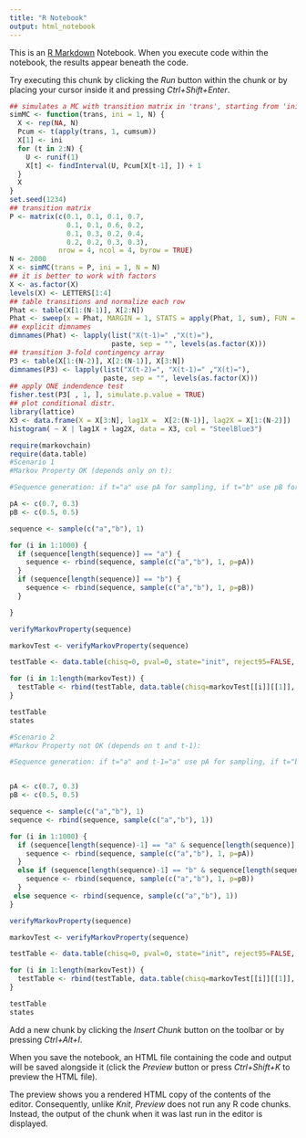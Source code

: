 ---
title: "R Notebook"
output: html_notebook
---

This is an [R Markdown](http://rmarkdown.rstudio.com) Notebook. When you execute code within the notebook, the results appear beneath the code. 

Try executing this chunk by clicking the *Run* button within the chunk or by placing your cursor inside it and pressing *Ctrl+Shift+Enter*. 

```{r}
## simulates a MC with transition matrix in 'trans', starting from 'ini'
simMC <- function(trans, ini = 1, N) {
  X <- rep(NA, N)
  Pcum <- t(apply(trans, 1, cumsum))
  X[1] <- ini 
  for (t in 2:N) {
    U <- runif(1)
    X[t] <- findInterval(U, Pcum[X[t-1], ]) + 1
  }
  X
}
set.seed(1234)
## transition matrix
P <- matrix(c(0.1, 0.1, 0.1, 0.7,
              0.1, 0.1, 0.6, 0.2,
              0.1, 0.3, 0.2, 0.4,
              0.2, 0.2, 0.3, 0.3),
            nrow = 4, ncol = 4, byrow = TRUE)
N <- 2000
X <- simMC(trans = P, ini = 1, N = N)
## it is better to work with factors
X <- as.factor(X)
levels(X) <- LETTERS[1:4]
## table transitions and normalize each row
Phat <- table(X[1:(N-1)], X[2:N])
Phat <- sweep(x = Phat, MARGIN = 1, STATS = apply(Phat, 1, sum), FUN = "/")
## explicit dimnames
dimnames(Phat) <- lapply(list("X(t-1)=" ,"X(t)="),
                         paste, sep = "", levels(as.factor(X)))
## transition 3-fold contingency array
P3 <- table(X[1:(N-2)], X[2:(N-1)], X[3:N])
dimnames(P3) <- lapply(list("X(t-2)=", "X(t-1)=" ,"X(t)="),
                       paste, sep = "", levels(as.factor(X)))
## apply ONE indendence test 
fisher.test(P3[ , 1, ], simulate.p.value = TRUE)
## plot conditional distr.
library(lattice)
X3 <- data.frame(X = X[3:N], lag1X =  X[2:(N-1)], lag2X = X[1:(N-2)])
histogram( ~ X | lag1X + lag2X, data = X3, col = "SteelBlue3")
```
```{r}
require(markovchain)
require(data.table)
#Scenario 1
#Markov Property OK (depends only on t):

#Sequence generation: if t="a" use pA for sampling, if t="b" use pB for sampling

pA <- c(0.7, 0.3)
pB <- c(0.5, 0.5)

sequence <- sample(c("a","b"), 1)

for (i in 1:1000) {
  if (sequence[length(sequence)] == "a") {
    sequence <- rbind(sequence, sample(c("a","b"), 1, p=pA))
  }
  if (sequence[length(sequence)] == "b") {
    sequence <- rbind(sequence, sample(c("a","b"), 1, p=pB))
  }

}

verifyMarkovProperty(sequence)

markovTest <- verifyMarkovProperty(sequence)

testTable <- data.table(chisq=0, pval=0, state="init", reject95=FALSE, reject99=FALSE)

for (i in 1:length(markovTest)) {
  testTable <- rbind(testTable, data.table(chisq=markovTest[[i]][[1]], pval=markovTest[[i]][[3]], state=names(markovTest[i]), reject95=markovTest[[i]][[3]]<0.05, reject99=markovTest[[i]][[3]]<0.01))
}

testTable
states
```
```{r}
#Scenario 2
#Markov Property not OK (depends on t and t-1):

#Sequence generation: if t="a" and t-1="a" use pA for sampling, if t="b" and t-1="b" use pB for sampling


pA <- c(0.7, 0.3)
pB <- c(0.5, 0.5)

sequence <- sample(c("a","b"), 1)
sequence <- rbind(sequence, sample(c("a","b"), 1))

for (i in 1:1000) {
  if (sequence[length(sequence)-1] == "a" & sequence[length(sequence)] == "a") {
    sequence <- rbind(sequence, sample(c("a","b"), 1, p=pA))
  }
  else if (sequence[length(sequence)-1] == "b" & sequence[length(sequence)] == "b") {
    sequence <- rbind(sequence, sample(c("a","b"), 1, p=pB))
  }
 else sequence <- rbind(sequence, sample(c("a","b"), 1)) 
}

verifyMarkovProperty(sequence)

markovTest <- verifyMarkovProperty(sequence)

testTable <- data.table(chisq=0, pval=0, state="init", reject95=FALSE, reject99=FALSE)

for (i in 1:length(markovTest)) {
  testTable <- rbind(testTable, data.table(chisq=markovTest[[i]][[1]], pval=markovTest[[i]][[3]], state=names(markovTest[i]), reject95=markovTest[[i]][[3]]<0.05, reject99=markovTest[[i]][[3]]<0.01))
}

testTable
states
```


Add a new chunk by clicking the *Insert Chunk* button on the toolbar or by pressing *Ctrl+Alt+I*.

When you save the notebook, an HTML file containing the code and output will be saved alongside it (click the *Preview* button or press *Ctrl+Shift+K* to preview the HTML file).

The preview shows you a rendered HTML copy of the contents of the editor. Consequently, unlike *Knit*, *Preview* does not run any R code chunks. Instead, the output of the chunk when it was last run in the editor is displayed.
